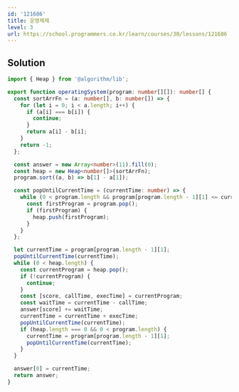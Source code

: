 ```yaml
---
id: '121686'
title: 운영체제
level: 3
url: https://school.programmers.co.kr/learn/courses/30/lessons/121686
---
```


## Solution

```typescript showLineNumbers
import { Heap } from '@algorithm/lib';

export function operatingSystem(program: number[][]): number[] {
  const sortArrFn = (a: number[], b: number[]) => {
    for (let i = 0; i < a.length; i++) {
      if (a[i] === b[i]) {
        continue;
      }
      return a[i] - b[i];
    }
    return -1;
  };

  const answer = new Array<number>(11).fill(0);
  const heap = new Heap<number[]>(sortArrFn);
  program.sort((a, b) => b[1] - a[1]);

  const popUntilCurrentTime = (currentTime: number) => {
    while (0 < program.length && program[program.length - 1][1] <= currentTime) {
      const firstProgram = program.pop();
      if (firstProgram) {
        heap.push(firstProgram);
      }
    }
  };

  let currentTime = program[program.length - 1][1];
  popUntilCurrentTime(currentTime);
  while (0 < heap.length) {
    const currentProgram = heap.pop();
    if (!currentProgram) {
      continue;
    }
    const [score, callTime, execTime] = currentProgram;
    const waitTime = currentTime - callTime;
    answer[score] += waitTime;
    currentTime = currentTime + execTime;
    popUntilCurrentTime(currentTime);
    if (heap.length === 0 && 0 < program.length) {
      currentTime = program[program.length - 1][1];
      popUntilCurrentTime(currentTime);
    }
  }

  answer[0] = currentTime;
  return answer;
}
```

